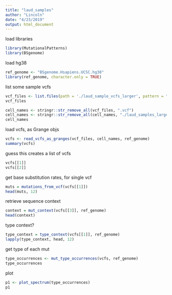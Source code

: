 ```yaml
---
title: "laud_samples"
author: "Lincoln"
date: "4/23/2019"
output: html_document
---
```


load libraries
```r
library(MutationalPatterns)
library(BSgenome)
```

load hg38
```r
ref_genome <- "BSgenome.Hsapiens.UCSC.hg38"
library(ref_genome, character.only = TRUE)
```

list some sample vcfs
```r
vcf_files <- list.files(path = './laud_sample_vcfs_larger', pattern = ".vcf", full.names = TRUE)
vcf_files
```

```r
cell_names <- stringr::str_remove_all(vcf_files, ".vcf")
cell_names <- stringr::str_remove_all(cell_names, "./laud_samples_larger/")
cell_names
```

load vcfs, as Grange objs
```r
vcfs <- read_vcfs_as_granges(vcf_files, cell_names, ref_genome)
summary(vcfs)
```

guess this creates a list of vcfs
```r
vcfs[[1]]
vcfs[[2]]
```

get base substitution rates, for single vcf 
```r
muts = mutations_from_vcf(vcfs[[1]])
head(muts, 12)
```

retrieve sequence context
```r
context = mut_context(vcfs[[3]], ref_genome)
head(context)
```

type context?
```r
type_context = type_context(vcfs[[1]], ref_genome)
lapply(type_context, head, 12)
```

get type of each mut
```r
type_occurrences <- mut_type_occurrences(vcfs, ref_genome)
type_occurrences
```

plot
```r
p1 <- plot_spectrum(type_occurrences)
p1
```

